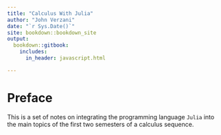 ```yaml
---
title: "Calculus With Julia"
author: "John Verzani"
date: "`r Sys.Date()`"
site: bookdown::bookdown_site
output:
  bookdown::gitbook:
    includes:
      in_header: javascript.html

---
```




# Preface {-}

This is a set of notes on integrating the programming language `Julia` into the main topics of the first two semesters of a calculus sequence.
